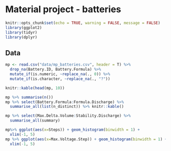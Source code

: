 # Material project - batteries
```r
knitr::opts_chunk$set(echo = TRUE, warning = FALSE, message = FALSE)
library(ggplot2)
library(tidyr)
library(dplyr)
```

## Data
```r
mp <- read.csv("data/mp_batteries.csv", header = T) %>% 
  drop_na(Battery.ID, Battery.Formula) %>%
  mutate_if(is.numeric, ~replace_na(., 0)) %>%
  mutate_if(is.character, ~replace_na(., "?"))
```
``` r
knitr::kable(head(mp, 10))
```
``` r
mp %>% summarise(n())
mp %>% select(Battery.Formula:Formula.Discharge) %>% 
  summarise_all(list(n_distinct)) %>% knitr::kable()
```
``` r
mp %>% select(Max.Delta.Volume:Stability.Discharge) %>%
  summarise_all(summary)

mp%>% ggplot(aes(x=Steps)) + geom_histogram(binwidth = 1) +
  xlim(-1, 5)
mp %>% ggplot(aes(x=Max.Voltage.Step)) + geom_histogram(binwidth = 1) +
  xlim(-1, 5)
```
